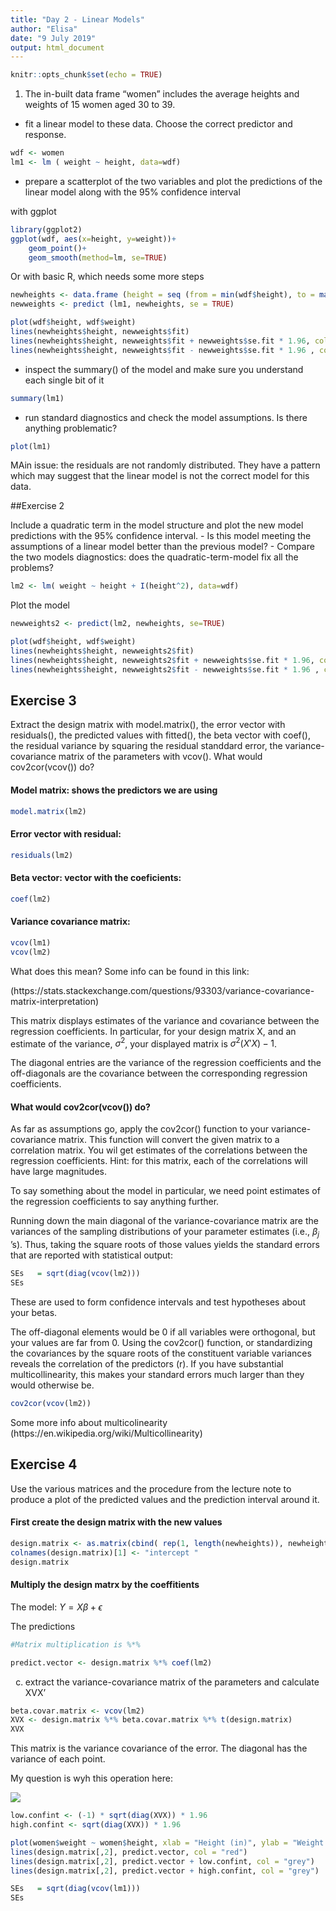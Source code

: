 ```yaml
---
title: "Day 2 - Linear Models"
author: "Elisa"
date: "9 July 2019"
output: html_document
---
```


```r
knitr::opts_chunk$set(echo = TRUE)
```

1) The in-built data frame "women" includes the average heights and weights of 15 women aged 30 to 39. 

- fit a linear model to these data. Choose the correct predictor and response.

```r
wdf <- women
lm1 <- lm ( weight ~ height, data=wdf)
```

- prepare a scatterplot of the two variables and plot the predictions of the linear model along with the 95% confidence interval

with ggplot

```r

library(ggplot2)
ggplot(wdf, aes(x=height, y=weight))+
    geom_point()+
    geom_smooth(method=lm, se=TRUE)

```
 
 
 Or with basic R, which needs some more steps
 
```r

newheights <- data.frame (height = seq (from = min(wdf$height), to = max (wdf$height), by=1))
newweights <- predict (lm1, newheights, se = TRUE)

plot(wdf$height, wdf$weight)
lines(newheights$height, newweights$fit)
lines(newheights$height, newweights$fit + newweights$se.fit * 1.96, col="red", lty=2)
lines(newheights$height, newweights$fit - newweights$se.fit * 1.96 , col= "red", lty=2)

```
 
 - inspect the summary() of the model and make sure you understand each single bit of it
 
```r
summary(lm1)
```
 
- run standard diagnostics and check the model assumptions. Is there anything problematic?

```r
plot(lm1)
```

MAin issue: the residuals are not randomly distributed. They have a pattern which may suggest that the linear model is not the correct model for this data. 

##Exercise 2

Include a quadratic term in the model structure and plot the new model predictions with the 95% confidence interval. 
- Is this model meeting the assumptions of a linear model better than the previous model?
- Compare the two models diagnostics: does the quadratic-term-model fix all the problems?

```r

lm2 <- lm( weight ~ height + I(height^2), data=wdf)
```

Plot the model

```r
newweights2 <- predict(lm2, newheights, se=TRUE)

plot(wdf$height, wdf$weight)
lines(newheights$height, newweights2$fit)
lines(newheights$height, newweights2$fit + newweights$se.fit * 1.96, col="red", lty=2)
lines(newheights$height, newweights2$fit - newweights$se.fit * 1.96 , col= "red", lty=2)

```


## Exercise 3

Extract the design matrix with model.matrix(), the error vector with residuals(), the predicted values with fitted(), 
the beta vector with coef(), the residual variance by squaring the residual standdard error, the variance-covariance matrix
of the parameters with vcov(). What would cov2cor(vcov()) do?

#### Model matrix: shows the predictors we are using

```r

model.matrix(lm2)

```

#### Error vector with residual:

```r
residuals(lm2)
```

#### Beta vector: vector with the coeficients:

```r
coef(lm2)
```

#### Variance covariance matrix: 

```r
vcov(lm1)
vcov(lm2)
```

What does this mean?
Some info can be found in this link:

(https://stats.stackexchange.com/questions/93303/variance-covariance-matrix-interpretation)

This matrix displays estimates of the variance and covariance between the regression coefficients. In particular, for your design matrix X, and an estimate of the variance, $\sigma^{2}$, your displayed matrix is $\sigma^{2} (X'X)-1$.

The diagonal entries are the variance of the regression coefficients and the off-diagonals are the covariance between the corresponding regression coefficients.

#### What would cov2cor(vcov()) do? 

As far as assumptions go, apply the cov2cor() function to your variance-covariance matrix. This function will convert the given matrix to a correlation matrix. You wil get estimates of the correlations between the regression coefficients. Hint: for this matrix, each of the correlations will have large magnitudes.

To say something about the model in particular, we need point estimates of the regression coefficients to say anything further.

Running down the main diagonal of the variance-covariance matrix are the variances of the sampling distributions of your parameter estimates (i.e., $\beta_{j}$ 's). Thus, taking the square roots of those values yields the standard errors that are reported with statistical output:

```r

SEs   = sqrt(diag(vcov(lm2)))
SEs
```

These are used to form confidence intervals and test hypotheses about your betas.

The off-diagonal elements would be 0 if all variables were orthogonal, but your values are far from 0. Using the cov2cor() function, or standardizing the covariances by the square roots of the constituent variable variances reveals the correlation of the predictors (r). If you have substantial multicollinearity, this makes your standard errors much larger than they would otherwise be.

```r
cov2cor(vcov(lm2))
```

Some more info about multicolinearity (https://en.wikipedia.org/wiki/Multicollinearity)

## Exercise 4

Use the various matrices and the procedure from the lecture note to produce a plot of the predicted 
values and the prediction interval around it.

#### First create the design matrix with the new values

```r
design.matrix <- as.matrix(cbind( rep(1, length(newheights)), newheights, newheights^2))
colnames(design.matrix)[1] <- "intercept "
design.matrix
```

#### Multiply the design matrx by the coeffitients 

The model: 
$Y = X \beta + \epsilon$

The predictions

```r
#Matrix multiplication is %*%

predict.vector <- design.matrix %*% coef(lm2)
```

 c) extract the variance-covariance matrix of the parameters and calculate XVX' 



```r
beta.covar.matrix <- vcov(lm2)
XVX <- design.matrix %*% beta.covar.matrix %*% t(design.matrix)
XVX
```
This matrix is the variance covariance of the error. The diagonal has the variance of each point. 


My question is wyh this operation here:

![](capture.png)

```r
low.confint <- (-1) * sqrt(diag(XVX)) * 1.96
high.confint <- sqrt(diag(XVX)) * 1.96

plot(women$weight ~ women$height, xlab = "Height (in)", ylab = "Weight (lb)", main = "Women aged 30-39")
lines(design.matrix[,2], predict.vector, col = "red")
lines(design.matrix[,2], predict.vector + low.confint, col = "grey")
lines(design.matrix[,2], predict.vector + high.confint, col = "grey")

```

```r


SEs   = sqrt(diag(vcov(lm1)))
SEs

```

